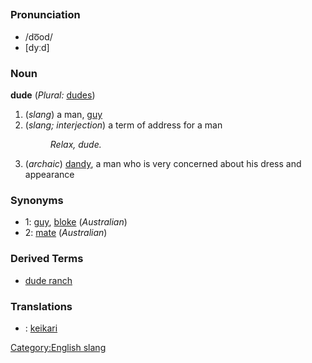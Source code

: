 =={{en}}==
[[Category:English slang]]
===Pronunciation===
*/do͞od/
*[dyːd]
===Noun===
'''dude''' (''Plural:'' [[dudes]])
#(''slang'') a man, [[guy]]
#(''slang; interjection'') a term of address for a man
#:''Relax, dude.''
#(''archaic'') [[dandy]], a man who is very concerned about his dress and appearance

===Synonyms===
*1: [[guy]], [[bloke]] (''Australian'')
*2: [[mate]] (''Australian'')
===Derived Terms===
*[[dude ranch]] 
===Translations===
*{{fi}}: [[keikari]]